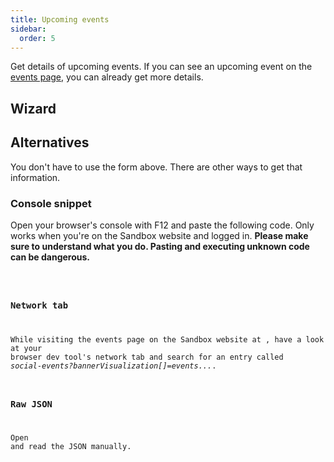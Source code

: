 ```yaml
---
title: Upcoming events
sidebar:
  order: 5
---
```



Get details of upcoming events. If you can see an upcoming event on the [events page](https://www.sandbox.game/en/events/), you can already get more details.


## Wizard

<Wizard/>


## Alternatives

You don't have to use the form above. There are other ways to get that information.


### Console snippet

Open your browser's console with F12 and paste the following code. Only works when you're on the Sandbox website and logged in. **Please make sure to understand what you do. Pasting and executing unknown code can be dangerous.**

<Code code={snippet}/>

### Network tab

While visiting the events page on the Sandbox website at [](https://www.sandbox.game/en/events/), have a look at your browser dev tool's network tab and search for an entry called *social-events?bannerVisualization[]=events...*.


### Raw JSON

Open [](https://api.sandbox.game/social-events?bannerVisualization[]=events&upcoming=true&past=true&limit=10&offset=0&available=true) and read the JSON manually.
